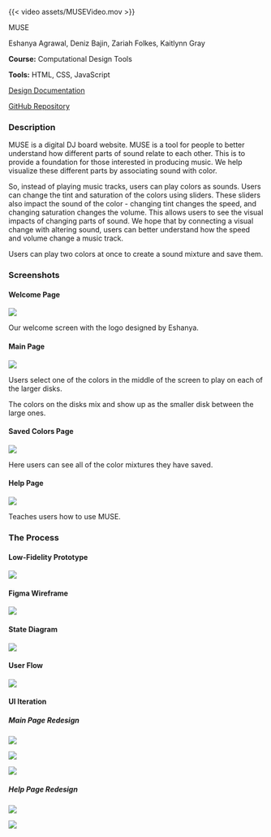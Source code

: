 :::::::::{.code-proj-body}

:::::::{.code-proj-top .video}

:::::{.code-proj-image .video}

<!-- :::{.screenshot-image} -->
{{< video assets/MUSEVideo.mov  >}}

<!-- ::: -->

:::::


:::::{.code-proj-info .video}

:::{.code-proj-title}
MUSE
:::

:::{.code-proj-names}
Eshanya Agrawal, Deniz Bajin, Zariah Folkes, Kaitlynn Gray

:::

:::{.code-proj-class}
**Course:** Computational Design Tools

**Tools:** HTML, CSS, JavaScript

:::

:::{.code-proj-links}
[Design Documentation](assets/MUSEDesignDoc.pdf)

[GitHub Repository](https://github.com/DenizBajin/MUSE)

<!-- [Paper](assets/MUSEPaper.pdf) -->
:::



:::::





:::::::

:::::::{.code-proj-bottom}



:::::{.code-proj-desc}

### Description
MUSE is a digital DJ board website. MUSE is a tool for people to better understand how different parts of sound relate to each other. This is to provide a foundation for those interested in producing music. We help visualize these different parts by associating sound with color.

So, instead of playing music tracks, users can play colors as sounds. Users can change the tint and saturation of the colors using sliders. These sliders also impact the sound of the color - changing tint changes the speed, and changing saturation changes the volume. This allows users to see the visual impacts of changing parts of sound. We hope that by connecting a visual change with altering sound, users can better understand how the speed and volume change a music track.

Users can play two colors at once to create a sound mixture and save them.

### Screenshots

:::::{.screenshots-container}

:::{.screenshot}
#### Welcome Page

:::{.screenshot-image}

![](assets/MUSEWelcome.png){.lightbox}

:::

:::{.screenshot-caption}
Our welcome screen with the logo designed by Eshanya.
:::

:::

:::{.screenshot}
#### Main Page

:::{.screenshot-image}
![](assets/MUSEMainUI.png){.lightbox}
:::

:::{.screenshot-caption}
Users select one of the colors in the middle of the screen to play on each of the larger disks. 

The colors on the disks mix and show up as the smaller disk between the large ones.
:::

:::

:::{.screenshot}
#### Saved Colors Page

:::{.screenshot-image}

![](assets/MUSESavedCols.png){.lightbox}

:::

:::{.screenshot-caption}
Here users can see all of the color mixtures they have saved.
:::

:::

:::{.screenshot}
#### Help Page

:::{.screenshot-image}
![](assets/MUSEHelpPage.png){.lightbox}

:::

:::{.screenshot-caption}
Teaches users how to use MUSE.
:::

:::


:::::

### The Process
#### Low-Fidelity Prototype
![](assets/MUSEDocs/MUSELowFidelityPrototype.png){.lightbox}

#### Figma Wireframe
![](assets/MUSEDocs/MUSEFigmaSavedColors.png){.lightbox}

#### State Diagram
![](assets/MUSEDocs/MUSEStateDiagram.png){.lightbox}

#### User Flow
![](assets/MUSEDocs/MUSEUserGoal.png){.lightbox}

#### UI Iteration

##### Main Page Redesign
:::{.triple-grid}

![](assets/MUSEDocs/MUSEInitialUI.png){.lightbox}

![](assets/MUSEDocs/MUSEUI2.png){.lightbox}

![](assets/MUSEDocs/MUSEUI3.png){.lightbox}

:::

##### Help Page Redesign
:::{.home-proj-area}

![](assets/MUSEDocs/MUSEHelpPage1.png){.lightbox}

![](assets/MUSEHelpPage.png){.lightbox}

:::

:::::

:::::::

:::::::::